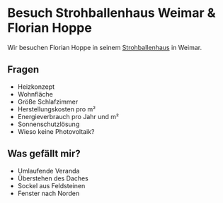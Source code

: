 # Besuch Strohballenhaus Weimar & Florian Hoppe

Wir besuchen Florian Hoppe in seinem
[Strohballenhaus](https://architekten-thueringen.de/aft/projekte/p/stroh_zu_gold___lastabtragendes_-4500.html)
in Weimar.

## Fragen

- Heizkonzept
- Wohnfläche
- Größe Schlafzimmer
- Herstellungskosten pro m²
- Energieverbrauch pro Jahr und m²
- Sonnenschutzlösung
- Wieso keine Photovoltaik?

## Was gefällt mir?

- Umlaufende Veranda
- Überstehen des Daches
- Sockel aus Feldsteinen
- Fenster nach Norden

